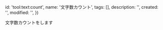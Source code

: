   id: 'tool:text:count',
  name: '文字数カウント',
  tags: [],
  description: '',
  created: '',
  modified: '',
})

文字数カウントをします
<Attention />
<Demo />
<Markdown />
<Files />
